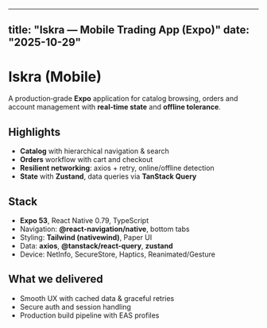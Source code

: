 
---
title: "Iskra — Mobile Trading App (Expo)"
date: "2025-10-29"
---

# Iskra (Mobile)

A production‑grade **Expo** application for catalog browsing, orders and account management with **real‑time state** and **offline tolerance**.

## Highlights
- **Catalog** with hierarchical navigation & search
- **Orders** workflow with cart and checkout
- **Resilient networking**: axios + retry, online/offline detection
- **State** with **Zustand**, data queries via **TanStack Query**

## Stack
- **Expo 53**, React Native 0.79, TypeScript
- Navigation: **@react-navigation/native**, bottom tabs
- Styling: **Tailwind (nativewind)**, Paper UI
- Data: **axios**, **@tanstack/react-query**, **zustand**
- Device: NetInfo, SecureStore, Haptics, Reanimated/Gesture

## What we delivered
- Smooth UX with cached data & graceful retries
- Secure auth and session handling
- Production build pipeline with EAS profiles
